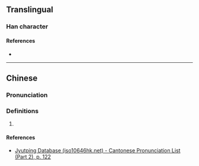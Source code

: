 {{character info/new}}
==Translingual==

===Han character===
{{Han char|rn=72|rad=日|as=04|sn=8|four=67047|canj=ANHE|ids=⿰日及}}

====References====
* {{Han ref|kx=0490.370|dkj=13790|dj=0852.070|hdz=21487.170|uh=6605|ud=26117|bh=CCCD|bd=52429}}

----

==Chinese==
{{zh-forms}}

===Pronunciation===
{{zh-pron
|m=jié
|m-s=
|dg=
|c=gip6
|c-t=
|g=
|h=pfs=
|j=
|mb=
|md=
|mn=
|mn-t=
|w=
|x=
|mc=y
|oc=y
|cat=n
}}

===Definitions===
{{zh-hanzi}}

# {{rfdef|zh}}

====References====
* [http://www.iso10646hk.net/jp/document/download.jsp Jyutping Database (iso10646hk.net) - Cantonese Pronunciation List (Part 2), p. 122]